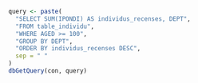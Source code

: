 ```r
query <- paste(
  "SELECT SUM(IPONDI) AS individus_recenses, DEPT",
  "FROM table_individu",
  "WHERE AGED >= 100",
  "GROUP BY DEPT",
  "ORDER BY individus_recenses DESC",
  sep = " "
)
dbGetQuery(con, query)
```
